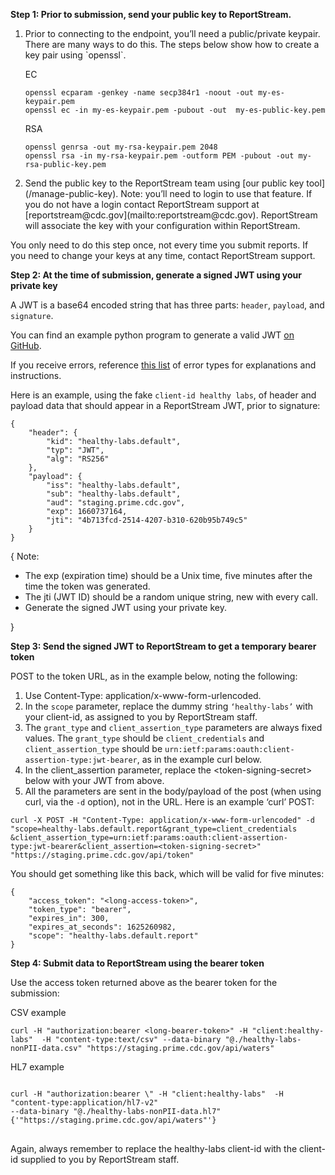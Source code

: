 **Step 1: Prior to submission, send your public key to ReportStream.**

<ol>
<li>
Prior to connecting to the endpoint, you’ll need a public/private keypair. There are many ways to do this. The steps below show how to create a key pair using `openssl`.

  EC
  ```
  openssl ecparam -genkey -name secp384r1 -noout -out my-es-keypair.pem
  openssl ec -in my-es-keypair.pem -pubout -out  my-es-public-key.pem
  ```
  RSA
  ```
openssl genrsa -out my-rsa-keypair.pem 2048
openssl rsa -in my-rsa-keypair.pem -outform PEM -pubout -out my-rsa-public-key.pem
  ```
</li>

<li>Send the public key to the ReportStream team using [our public key tool](/manage-public-key).
Note: you’ll need to login to use that feature. If you do not have a login contact ReportStream support at [reportstream@cdc.gov](mailto:reportstream@cdc.gov). ReportStream will associate the key with your configuration within ReportStream.</li>
</ol>

You only need to do this step once, not every time you submit reports. If you need to change your keys at any time, contact ReportStream support.

**Step 2: At the time of submission, generate a signed JWT using your private key**

A JWT is a base64 encoded string that has three parts: `header`, `payload`, and `signature`.

You can find an example python program to generate a valid JWT [on GitHub](https://github.com/CDCgov/prime-reportstream/tree/master/prime-router/examples/generate-jwt-python/).

If you receive errors, reference [this list](https://github.com/CDCgov/prime-reportstream/tree/master/prime-router/examples/generate-jwt-python/jwt-errors.md) of error types for explanations and instructions.

Here is an example, using the fake `client-id healthy labs`, of header and payload data that should appear in a ReportStream JWT, prior to signature:

```
{
    "header": {
        "kid": "healthy-labs.default",
        "typ": "JWT",
        "alg": "RS256"
    },
    "payload": {
        "iss": "healthy-labs.default",
        "sub": "healthy-labs.default",
        "aud": "staging.prime.cdc.gov",
        "exp": 1660737164,
        "jti": "4b713fcd-2514-4207-b310-620b95b749c5"
    }
}
```
{
<Alert type="tip">
    <span className="text-bold">Note:</span>
    <ul>
        <li>The exp (expiration time) should be a Unix time, five minutes after the time the token was generated.</li>
        <li>The jti (JWT ID) should be a random unique string, new with every call.</li>
        <li>Generate the signed JWT using your private key.</li>
    </ul>
</Alert>
}

**Step 3: Send the signed JWT to ReportStream to get a temporary bearer token**

POST to the token URL, as in the example below, noting the following:
1. Use Content-Type: application/x-www-form-urlencoded.
2. In the `scope` parameter, replace the dummy string `‘healthy-labs’` with your client-id, as assigned to you by ReportStream staff.
3. The `grant_type` and `client_assertion_type` parameters are always fixed values. The `grant_type` should be `client_credentials` and `client_assertion_type` should be `urn:ietf:params:oauth:client-assertion-type:jwt-bearer`, as in the example curl below.
4. In the client_assertion parameter, replace the \<token-signing-secret\> below with your JWT from above.
5. All the parameters are sent in the body/payload of the post (when using curl, via the `-d` option), not in the URL.
Here is an example ‘curl’ POST:

```
curl -X POST -H "Content-Type: application/x-www-form-urlencoded" -d "scope=healthy-labs.default.report&grant_type=client_credentials
&client_assertion_type=urn:ietf:params:oauth:client-assertion-type:jwt-bearer&client_assertion=<token-signing-secret>" "https://staging.prime.cdc.gov/api/token"
```

You should get something like this back, which will be valid for five minutes:

```
{
    "access_token": "<long-access-token>",
    "token_type": "bearer",
    "expires_in": 300,
    "expires_at_seconds": 1625260982,
    "scope": "healthy-labs.default.report"
}
```

**Step 4: Submit data to ReportStream using the bearer token**

Use the access token returned above as the bearer token for the submission:

CSV example

```
curl -H "authorization:bearer <long-bearer-token>" -H "client:healthy-labs"  -H "content-type:text/csv" --data-binary "@./healthy-labs-nonPII-data.csv" "https://staging.prime.cdc.gov/api/waters"
```

HL7 example

<pre>
<code>
curl -H "authorization:bearer \<long-bearer-token\>" -H "client:healthy-labs"  -H "content-type:application/hl7-v2"
--data-binary "@./<span className="text-primary-vivid">healthy-labs</span>-nonPII-data.hl7" {'"https://staging.prime.cdc.gov/api/waters"'}
</code>
</pre>

Again, always remember to replace the healthy-labs client-id with the client-id supplied to you by ReportStream staff.